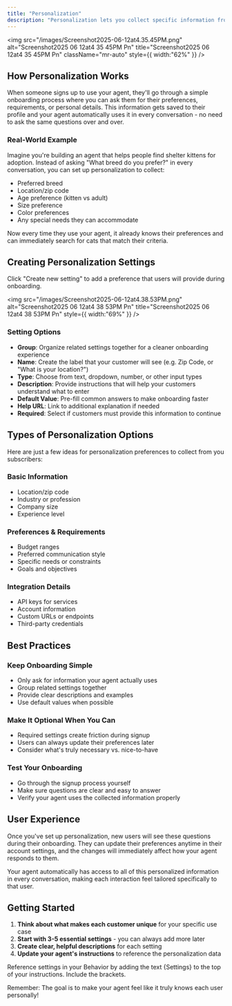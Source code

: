 ```yaml
---
title: "Personalization"
description: "Personalization lets you collect specific information from each user during onboarding, then use that information to customize every interaction with your agent. It's like having a personal assistant that remembers exactly what each person needs."
---
```


<img
  src="/images/Screenshot2025-06-12at4.35.45PM.png"
  alt="Screenshot2025 06 12at4 35 45PM Pn"
  title="Screenshot2025 06 12at4 35 45PM Pn"
  className="mr-auto"
  style={{ width:"62%" }}
/>

## How Personalization Works

When someone signs up to use your agent, they'll go through a simple onboarding process where you can ask them for their preferences, requirements, or personal details. This information gets saved to their profile and your agent automatically uses it in every conversation - no need to ask the same questions over and over.

### Real-World Example

Imagine you're building an agent that helps people find shelter kittens for adoption. Instead of asking "What breed do you prefer?" in every conversation, you can set up personalization to collect:

- Preferred breed
- Location/zip code
- Age preference (kitten vs adult)
- Size preference
- Color preferences
- Any special needs they can accommodate

Now every time they use your agent, it already knows their preferences and can immediately search for cats that match their criteria.

## Creating Personalization Settings

Click "Create new setting" to add a preference that users will provide during onboarding.

<img
  src="/images/Screenshot2025-06-12at4.38.53PM.png"
  alt="Screenshot2025 06 12at4 38 53PM Pn"
  title="Screenshot2025 06 12at4 38 53PM Pn"
  style={{ width:"69%" }}
/>

### Setting Options

- **Group**: Organize related settings together for a cleaner onboarding experience
- **Name**: Create the label that your customer will see (e.g. Zip Code, or "What is your location?")
- **Type**: Choose from text, dropdown, number, or other input types
- **Description**: Provide instructions that will help your customers understand what to enter
- **Default Value**: Pre-fill common answers to make onboarding faster
- **Help URL**: Link to additional explanation if needed
- **Required**: Select if customers must provide this information to continue

## Types of Personalization Options

Here are just a few ideas for personalization preferences to collect from you subscribers:

### Basic Information

- Location/zip code
- Industry or profession
- Company size
- Experience level

### Preferences & Requirements

- Budget ranges
- Preferred communication style
- Specific needs or constraints
- Goals and objectives

### Integration Details

- API keys for services
- Account information
- Custom URLs or endpoints
- Third-party credentials

## Best Practices

### Keep Onboarding Simple

- Only ask for information your agent actually uses
- Group related settings together
- Provide clear descriptions and examples
- Use default values when possible

### Make It Optional When You Can

- Required settings create friction during signup
- Users can always update their preferences later
- Consider what's truly necessary vs. nice-to-have

### Test Your Onboarding

- Go through the signup process yourself
- Make sure questions are clear and easy to answer
- Verify your agent uses the collected information properly

## User Experience

Once you've set up personalization, new users will see these questions during their onboarding. They can update their preferences anytime in their account settings, and the changes will immediately affect how your agent responds to them.

Your agent automatically has access to all of this personalized information in every conversation, making each interaction feel tailored specifically to that user.

## Getting Started

1. **Think about what makes each customer unique** for your specific use case
2. **Start with 3-5 essential settings** - you can always add more later
3. **Create clear, helpful descriptions** for each setting
4. **Update your agent's instructions** to reference the personalization data

<Note>
  Reference settings in your Behavior by adding the text {Settings} to the top of your instructions. Include the brackets.
</Note>

Remember: The goal is to make your agent feel like it truly knows each user personally\!